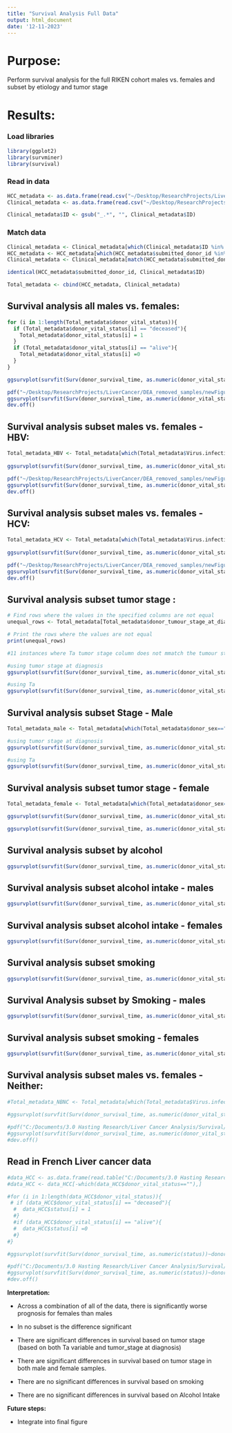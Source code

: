 ```yaml
---
title: "Survival Analysis Full Data"
output: html_document
date: '12-11-2023'
---
```


# **Purpose:** 

Perform survival analysis for the full RIKEN cohort males vs. females and subset by etiology and tumor stage


# **Results:**

### Load libraries
```r
library(ggplot2)
library(survminer)
library(survival)
```

### Read in data
```r
HCC_metadata <- as.data.frame(read.csv("~/Desktop/ResearchProjects/LiverCancer/Metadata/ICGC_japan_HCC_WGS_samples_info.csv"))
Clinical_metadata <- as.data.frame(read.csv("~/Desktop/ResearchProjects/LiverCancer/Metadata/Full_RIKEN_clinical_data.csv"))

Clinical_metadata$ID <- gsub("_.*", "", Clinical_metadata$ID)
```

### Match data
```r
Clinical_metadata <- Clinical_metadata[which(Clinical_metadata$ID %in% HCC_metadata$submitted_donor_id),]
HCC_metadata <- HCC_metadata[which(HCC_metadata$submitted_donor_id %in% Clinical_metadata$ID),]
Clinical_metadata <- Clinical_metadata[match(HCC_metadata$submitted_donor_id, Clinical_metadata$ID),]

identical(HCC_metadata$submitted_donor_id, Clinical_metadata$ID)

Total_metadata <- cbind(HCC_metadata, Clinical_metadata)
```

## Survival analysis all males vs. females: 
```r
for (i in 1:length(Total_metadata$donor_vital_status)){
  if (Total_metadata$donor_vital_status[i] == "deceased"){
    Total_metadata$donor_vital_status[i] = 1
  }
  if (Total_metadata$donor_vital_status[i] == "alive"){
    Total_metadata$donor_vital_status[i] =0
  }
}

ggsurvplot(survfit(Surv(donor_survival_time, as.numeric(donor_vital_status))~donor_sex, data=Total_metadata), pval=TRUE)

pdf("~/Desktop/ResearchProjects/LiverCancer/DEA_removed_samples/newFigures/SurvivalAnalysis/SurvivalProbabilitybySex.pdf")
ggsurvplot(survfit(Surv(donor_survival_time, as.numeric(donor_vital_status))~donor_sex, data=Total_metadata), pval=TRUE)
dev.off()
```

## Survival analysis subset males vs. females - HBV: 
```r
Total_metadata_HBV <- Total_metadata[which(Total_metadata$Virus.infection=="HBV"),]
  
ggsurvplot(survfit(Surv(donor_survival_time, as.numeric(donor_vital_status))~donor_sex, data=Total_metadata_HBV), pval=TRUE)

pdf("~/Desktop/ResearchProjects/LiverCancer/DEA_removed_samples/newFigures/SurvivalAnalysis/SurvivalProbabilitybySexHBVdata.pdf")
ggsurvplot(survfit(Surv(donor_survival_time, as.numeric(donor_vital_status))~donor_sex, data=Total_metadata_HBV), pval=TRUE)
dev.off()
```

## Survival analysis subset males vs. females - HCV: 
```r
Total_metadata_HCV <- Total_metadata[which(Total_metadata$Virus.infection=="HCV"),]
  
ggsurvplot(survfit(Surv(donor_survival_time, as.numeric(donor_vital_status))~donor_sex, data=Total_metadata_HCV), pval=TRUE)

pdf("~/Desktop/ResearchProjects/LiverCancer/DEA_removed_samples/newFigures/SurvivalAnalysis/SurvivalProbabilitybySexHCVdata.pdf")
ggsurvplot(survfit(Surv(donor_survival_time, as.numeric(donor_vital_status))~donor_sex, data=Total_metadata_HCV), pval=TRUE)
dev.off()
```
## Survival analysis subset tumor stage :
```r
# Find rows where the values in the specified columns are not equal
unequal_rows <- Total_metadata[Total_metadata$donor_tumour_stage_at_diagnosis != Total_metadata$Ta, ]

# Print the rows where the values are not equal
print(unequal_rows)

#11 instances where Ta tumor stage column does not mmatch the tumour stage at diagnosis column
```

```r
#using tumor stage at diagnosis
ggsurvplot(survfit(Surv(donor_survival_time, as.numeric(donor_vital_status))~donor_tumour_stage_at_diagnosis, data=Total_metadata), pval=TRUE)
```

```r
#using Ta
ggsurvplot(survfit(Surv(donor_survival_time, as.numeric(donor_vital_status))~Ta, data=Total_metadata), pval=TRUE)
```

## Survival analysis subset Stage - Male
```r
Total_metadata_male <- Total_metadata[which(Total_metadata$donor_sex=="male"),]

#using tumor stage at diagnosis
ggsurvplot(survfit(Surv(donor_survival_time, as.numeric(donor_vital_status))~donor_tumour_stage_at_diagnosis, data=Total_metadata_male), pval=TRUE)
```

```r
#using Ta
ggsurvplot(survfit(Surv(donor_survival_time, as.numeric(donor_vital_status))~Ta, data=Total_metadata_male), pval=TRUE)
```

## Survival analysis subset tumor stage - female
```r
Total_metadata_female <- Total_metadata[which(Total_metadata$donor_sex=="female"),]

ggsurvplot(survfit(Surv(donor_survival_time, as.numeric(donor_vital_status))~donor_tumour_stage_at_diagnosis, data=Total_metadata_female), pval=TRUE)
```

```r
ggsurvplot(survfit(Surv(donor_survival_time, as.numeric(donor_vital_status))~Ta, data=Total_metadata_female), pval=TRUE)
```

## Survival analysis subset by alcohol 
```r
ggsurvplot(survfit(Surv(donor_survival_time, as.numeric(donor_vital_status))~Alcohol.intakee, data=Total_metadata), pval=TRUE)
```

## Survival analysis subset alcohol intake - males
```r
ggsurvplot(survfit(Surv(donor_survival_time, as.numeric(donor_vital_status))~Alcohol.intakee, data=Total_metadata_male), pval=TRUE)
```

## Survival analysis subset alcohol intake - females
```r
ggsurvplot(survfit(Surv(donor_survival_time, as.numeric(donor_vital_status))~Alcohol.intakee, data=Total_metadata_female), pval=TRUE)
```

## Survival analysis subset smoking 
```r
ggsurvplot(survfit(Surv(donor_survival_time, as.numeric(donor_vital_status))~Smoking, data=Total_metadata), pval=TRUE)
```

## Survival Analysis subset by Smoking - males
```r
ggsurvplot(survfit(Surv(donor_survival_time, as.numeric(donor_vital_status))~Smoking, data=Total_metadata_male), pval=TRUE)
```

## Survival analysis subset smoking - females
```r
ggsurvplot(survfit(Surv(donor_survival_time, as.numeric(donor_vital_status))~Smoking, data=Total_metadata_female), pval=TRUE)
```

## Survival analysis subset males vs. females - Neither: 
```r
#Total_metadata_NBNC <- Total_metadata[which(Total_metadata$Virus.infection=="NBNC"),]
  
#ggsurvplot(survfit(Surv(donor_survival_time, as.numeric(donor_vital_status))~donor_sex, data=Total_metadata_NBNC), pval=TRUE)

#pdf("C:/Documents/3.0 Hasting Research/Liver Cancer Analysis/Survival/NBNC_data_survival.pdf")
#ggsurvplot(survfit(Surv(donor_survival_time, as.numeric(donor_vital_status))~donor_sex, data=Total_metadata_NBNC), pval=TRUE)
#dev.off()
```

## Read in French Liver cancer data
```r
#data_HCC <- as.data.frame(read.table("C:/Documents/3.0 Hasting Research/Liver Cancer Analysis/France Liver Cancer/donor.LICA-FR.tsv",sep="\t", header=TRUE))
#data_HCC <- data_HCC[-which(data_HCC$donor_vital_status==""),]

#for (i in 1:length(data_HCC$donor_vital_status)){
 # if (data_HCC$donor_vital_status[i] == "deceased"){
  #  data_HCC$status[i] = 1
  #}
  #if (data_HCC$donor_vital_status[i] == "alive"){
  #  data_HCC$status[i] =0
  #}
#}

#ggsurvplot(survfit(Surv(donor_survival_time, as.numeric(status))~donor_sex, data=data_HCC), pval=TRUE)

#pdf("C:/Documents/3.0 Hasting Research/Liver Cancer Analysis/Survival/French_data_survival.pdf")
#ggsurvplot(survfit(Surv(donor_survival_time, as.numeric(status))~donor_sex, data=data_HCC), pval=TRUE)
#dev.off()
```

**Interpretation:**

* Across a combination of all of the data, there is significantly worse prognosis for females than males

* In no subset is the difference significant

* There are significant differences in survival based on tumor stage (based on both Ta variable and tumor_stage at diagnosis)

* There are significant differences in survival based on tumor stage in both male and female samples.

* There are no significant differences in survival based on smoking

* There are no significant differences in survival based on Alcohol Intake

**Future steps:**

* Integrate into final figure

